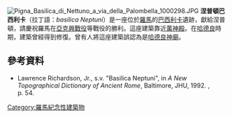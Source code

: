 [[File:Pigna_Basilica_di_Nettuno_a_via_della_Palombella_1000298.JPG|thumb]]
'''涅普頓巴西利卡'''（拉丁語：''basilica Neptuni''）是一座位於[[羅馬|羅馬]]的[[巴西利卡|巴西利卡]]遺跡，獻給涅普頓，請慶祝羅馬在[[亞克興戰役|亞克興戰役]]等戰役的勝利。這座建築靠近[[萬神殿|萬神殿]]。在[[哈德良|哈德良]]時期，建築曾經得到修復。曾有人將這座建築誤認為是[[哈德良神廟|哈德良神廟]]。
==參考資料==
*Lawrence Richardson, Jr., s.v. "Basilica Neptuni", in ''A New Topographical Dictionary of Ancient Rome'', Baltimore, JHU, 1992. {{ISBN|0801843006}}, p. 54.
[[Category:羅馬紀念性建築物|Category:羅馬紀念性建築物]]